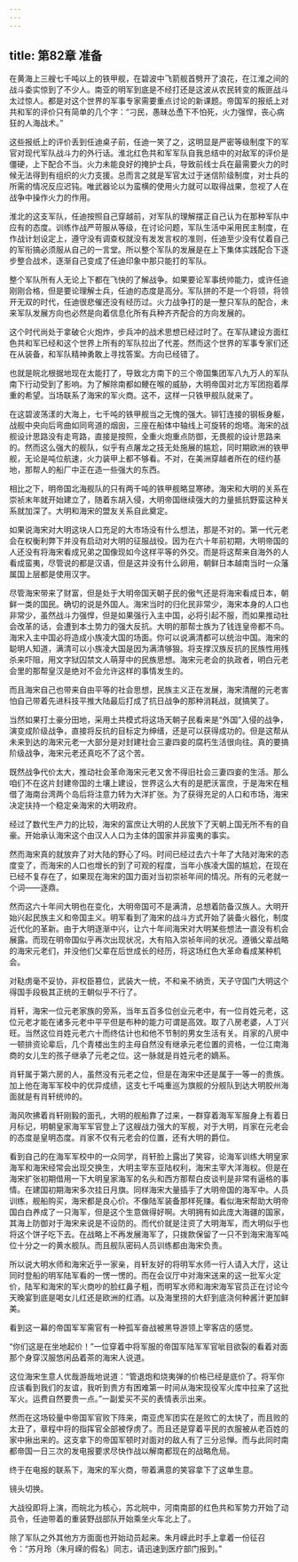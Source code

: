 ```yaml
---
---
---
```

title: 第82章 准备
---



在黄海上三艘七千吨以上的铁甲舰，在碧波中飞箭舰首劈开了浪花，在江淮之间的战斗委实惊到了不少人。南亚的明军到底是不经打还是这波从农民转变的叛匪战斗太过惊人。都是对这个世界的军事专家需要重点讨论的新课题。帝国军的报纸上对共和军的评价只有简单的几个字：“刁民，愚昧怂恿下不怕死，火力强悍，丧心病狂的人海战术。”

这些报纸上的评价丢到任迪桌子前，任迪一笑了之，这明显是严密等级制度下的军官对现代军队战斗力的外行话。淮北红色共和军军队自我总结中的对敌军的评价是僵硬，上下配合不当。火力未能良好的掩护士兵，导致前线士兵在最需要火力的时候无法得到有组织的火力支援。总而言之就是军官太过于迷信阶级制度，对士兵的所需的情况反应迟钝。唯武器论以为蛮横的使用火力就可以取得战果，忽视了人在战争中操作火力的作用。

淮北的这支军队，任迪按照自己穿越前，对军队的理解摆正自己认为在那种军队中应有的态度。训练作战严苛服从等级，在讨论问题，军队生活中采用民主制度，在作战计划设定上，遵守没有调查权就没有发发言权的准则，任迪至少没有仗着自己的军衔搞必须服从自己的一言堂。所以整个军队的发展是在上下集体实践配合下逐步整合战术，逐渐自己变成了任迪印象中那只能打的军队。

整个军队所有人无论上下都在飞快的了解战争。如果要论军事统帅能力，或许任迪刚刚合格，但是要论理解士兵，任迪的态度是高分。军队拼的不是一个将领，将领开无双的时代，任迪很悲催还没有经历过。火力战争打的是一整只军队的配合，未来军队发展方向也必然是向着信息化所有兵种齐齐配合的方向发展的。

这个时代尚处于拿破仑火炮炸，步兵冲的战术思想已经过时了。在军队建设方面红色共和军已经和这个世界上所有的军队拉出了代差。然而这个世界的军事专家们还在从装备，和军队精神勇敢上寻找答案。方向已经错了。

也就是皖北根据地现在太能打了，导致北方南下的三个帝国集团军八九万人的军队南下行动受到了影响。为了解除南都如鲠在喉的威胁，大明帝国对北方军团抱着厚重的希望。当场联系了海宋的军火商。这不，这样一只铁甲舰队就来了。

在这碧波荡漾的大海上，七千吨的铁甲舰当之无愧的强大。铆钉连接的钢板身躯，战舰中央向后弯曲如同弯道的烟囱，三座在船体中轴线上可旋转的炮塔。海宋的战舰设计思路没有走弯路，直接是按照，全重火炮重点防御，无畏舰的设计思路来的。然而这么强大的舰队，似乎有点屠龙之技无处施展的尴尬，同时期欧洲的铁甲舰，无论是吨位航速，火力装甲上都不够看。不对，在美洲穿越者所在的纽约基地，那帮人的船厂中正在造一些强大的东西。

相比之下，明帝国北海舰队的只有两千吨的铁甲舰略显寒碜。海宋和大明的关系在崇祯末年就开始建立了，随着东胡入侵，大明帝国继续强大的力量抵抗野蛮这种关系就加深了。大明和海宋的盟友关系自此奠定。

如果说海宋对大明这块人口充足的大市场没有什么想法，那是不对的。第一代元老会在权衡利弊下并没有启动对大明的征服战役。因为在六十年前初期，大明帝国的人还没有将海宋看成兄弟之国像现如今这样平等的外交。而是将这帮来自海外的人看成蛮夷，尽管说的都是汉语，但是这并没有什么卵用，朝鲜日本越南当时一众藩属国上层都是使用汉字。

尽管海宋带来了财富，但是处于大明帝国天朝子民的傲气还是将海宋看成日本，朝鲜一类的国民。确切的说是外国人。海宋当时的归化民非常少，海宋本身的人口也非常少，虽然战斗力强悍，但是如果强行入主中国，必将引起不服，而如果推动社会改革的话，会遭到本土势力的强大反抗。大明的那帮士族为了钱连皇帝都不鸟。海宋入主中国必将造成小族凌大国的场面。你可以说满清都可以统治中国。海宋的聪明人知道，满清可以小族凌大国是因为满清够狠。将支撑汉族反抗的民族性用残杀来吓阻，用文字狱囚禁文人萌芽中的民族思想。海宋元老会的执政者，明白元老会里的那帮皇汉是绝对不会允许这样的事情发生的。

而且海宋自己也带来自由平等的社会思想，民族主义正在发展，海宋清醒的元老害怕自己带着先进科技平推大陆最后打成了抗日战争的那种消耗战，就搞笑了。

当然如果打土豪分田地，采用土共模式将这场天朝子民看来是“外国”入侵的战争，演变成阶级战争，直接将反抗的目标定为绅缙，还是可以获得成功的。但是这帮从未来到达的海宋元老一大部分是对封建社会三妻四妾的腐朽生活很向往。真的要搞阶级战争，海宋元老还真吃不了这个苦。

既然战争代价太大，推动社会革命海宋元老又舍不得旧社会三妻四妾的生活。那么咱们不在这片封建帝国的土壤上建设，世界这么大有的是肥沃富庶，于是海宋在租借了海南台湾两个岛后将注意力转为大洋扩张。为了获得充足的人口和市场，海宋决定扶持一个稳定亲海宋的大明政府。

经过了数代生产力的比较，海宋的富庶让大明的人民放下了天朝上国无所不有的自豪。开始承认海宋这个由汉人人口为主体的国家并非蛮夷的事实。

然而海宋真的就放弃了对大陆的野心了吗。时间已经过去六十年了大陆对海宋的态度变了，而海宋的人口也增长的到了可观的程度，当年小族凌大国的尴尬，在现在已经不复存在了，如果现在海宋的国力面对当初崇祯年间的情况。所有的元老就一个词——逐鼎。

然而这六十年间大明也在变化，大明帝国可不是满清，总想着防备汉族人。大明开始兴起民族主义和帝国主义。明军看到了海宋的战斗方式开始了装备火器化，制度近代化的革新。由于大明逐渐中兴，让六十年间海宋对大明某些想法一直没有机会展露。而现在明帝国似乎再次出现状况，大有陷入崇祯年间的状况。遵循父辈战略的海宋元老们，并没他们父辈在后世成长的经历，将这场红色大革命看成某种机会。

对鞑虏毫不妥协，非权臣篡位，武装大一统，不和亲不纳贡，天子守国门大明这个得国手段极其正统的王朝似乎不行了。

肖轩，海宋一位元老家族的旁系，当年五百多位创业元老中，有一位肖姓元老，这位元老才能在诸多元老中平平但是布种的能力可谓是高效。取了八房老婆，人丁兴旺。当然这位肖姓元老六十而终估计也和他不节制的男女生活有关。肖家的八房中一顿排资论辈后，几个青楼出生的主母自然没有继承元老位置的资格，一位江南海商的女儿生的孩子继承了元老之位。这一脉就是肖姓元老的嫡系。

肖轩属于第六房的人，虽然没有元老之位，但是在海宋中还是属于一等一的贵族。加上他在海军军校中的优异成绩，这支七千吨重巡为旗舰的分舰队到达大明胶州海面就是有肖轩统帅的。

海风吹拂着肖轩刚毅的面孔，大明的舰船靠了过来，一群穿着海军军服身上有着日月标记，明朝皇家海军军官登上了这艘战力强大的军舰，对于大明，肖家在元老会的态度是皇明态度。肖家不仅有元老会的位置，还有大明的爵位。

看到自己的在海军军校中的一众同学，肖轩脸上露出了笑容，论海军训练大明皇家海军和海宋经常会出现交换生，大明主宰东亚陆权利，海宋主宰大洋海权。但是在海宋扩张初期借用一下大明皇家海军的名头和西方那帮白皮谈判是非常有逼格的事情。在建国初期海宋多次挂日月旗。同样海宋大量插手了大明帝国的海军中。人员训练，舰船购买，海宋都是良心价。不像陆军装备那样死赚。看似海宋帮助大明帝国白白养成了一只海军，但是这个生意做得好啊。大明拥有如此庞大海疆的国家，其海上防御对于海宋来说是不设防的。而代价就是注资了大明海军，而大明似乎也将这个饼子吃下去。在战略上不再发展海军了，只拨款保留了一只不到海宋海军吨位十分之一的黄水舰队。而且舰队密码人员训练都由海宋负责。

所以说大明水师和海宋近乎一家亲，肖轩友好的将明军水师一行人请入大厅，这让同时登船的明军陆军看的一愣一愣的。而在会议厅中对海宋送来的这一批军火定价，陆军和海宋的军火商吵的脸红鼻子粗，而明军水师和海宋海军官员正在讨论今天晚宴到底是喝女儿红还是欧洲的红酒。以及海里捞的大虾到底浇何种酱汁更加鲜美。

看到这一幕的帝国军军需官有一种孤军奋战被黑导游领上宰客店的感觉。

“你们这是在坐地起价！”一位穿着中将军服的帝国军陆军军官呲目欲裂的看着对面那个身穿汉服悠闲品着茶的海宋人说道。

这位海宋生意人优哉游哉地说道：“管退炮和烧夷弹的价格已经是底价了。将军你应该看到我们的友谊，我听到贵方有困难第一时间从海宋现役军火库中拉来了这批军火。运费自然要贵一点。”一副爱买不买的表情表示出来。

然而在这场较量中帝国军官败下阵来，南亚虎军团实在是败亡的太快了，而且败的太丑了，章程中将的指挥官全部被俘虏了。而且还是穿着平民的衣服被从老百姓的家中揪出来的。这支拿下的帝国军顿时对面对的敌人有了三分忌惮。而与此同时南都帝国一日三次的发电报要求尽快作战以解南都现在的战略危局。

终于在电报的联系下，海宋的军火商，带着满意的笑容拿下了这单生意。

镜头切换。

大战役即将上演，而皖北为核心，苏北皖中，河南南部的红色共和军势力开始了动员令，任迪带着的重装野战部队开始乘坐火车北上了。

除了军队之外其他方方面面也开始动员起来。朱月嵘此时手上拿着一份征召令：“苏月玲（朱月嵘的假名）同志，请迅速到医疗部门报到。”